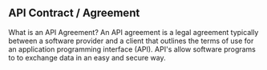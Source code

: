## API Contract / Agreement

What is an API Agreement? An API agreement is a legal agreement typically between a software provider and a client that outlines the terms of use for an application programming interface (API). API's allow software programs to to exchange data in an easy and secure way.
